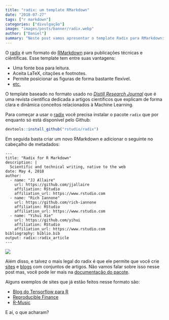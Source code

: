 ```yaml
---
title: "radix: um template RMarkdown"
date: "2018-07-27"
tags: ["r markdown"]
categories: ["divulgação"]
image: "images/posts/banner/radix.webp"
author: ["Daniel"]
summary: "Neste post vamos apresentar o template Radix para RMarkdown: um formato criado especificamente para escrever artigos científicos para páginas da internet."
---
```


O [radix](https://radixpub.github.io/radix-r/) é um formato do [RMarkdown](https://rmarkdown.rstudio.com) para publicações técnicas e ciêntíficas. Esse template tem entre suas vantagens:

* Uma fonte boa para leitura.
* Aceita LaTeX, citações e footnotes.
* Permite posicionar as figuras de forma bastante flexível.
* [etc.](https://radixpub.github.io/radix-r/)

O template baseado no formato usado no [*Distill Research Journal*](https://distill.pub) que é uma revista científica dedicada a artigos científicos que explicam de forma clara e dinâmica conceitos relacionados à Machine Learning.

Para começar a usar o [radix](https://radixpub.github.io/radix-r/) você precisa instalar o pacote `radix` que por enquanto só está disponível pelo Github:

```r
devtools::install_github("rstudio/radix")
```

Em seguida basta criar um novo RMarkdown e adicionar o seguinte no cabeçalho de metadados:

```
---
title: "Radix for R Markdown"
description: | 
  Scientific and technical writing, native to the web
date: May 4, 2018
author:
  - name: "JJ Allaire"
    url: https://github.com/jjallaire
    affiliation: RStudio
    affiliation_url: https://www.rstudio.com
  - name: "Rich Iannone"
    url: https://github.com/rich-iannone
    affiliation: RStudio
    affiliation_url: https://www.rstudio.com
  - name: "Yihui Xie"
    url: https://github.com/yihui
    affiliation: RStudio
    affiliation_url: https://www.rstudio.com
bibliography: biblio.bib
output: radix::radix_article
---
```

![](/images/posts/conteudo/radix/radix.webp)

Além disso, e talvez o mais legal do radix é que ele permite que você crie [sites](https://radixpub.github.io/radix-r/website.html) e [blogs](https://radixpub.github.io/radix-r/blog.html) com conjuntos de artigos. Não vamos falar sobre isso nesse post mas, você pode ler mais na [documentação do pacote](https://radixpub.github.io/radix-r/).

Alguns exemplos de sites que já estão feitos nesse formato são:

* [Blog do Tensorflow para R](http://blogs.rstudio.com/tensorflow/)
* [Reproducible Finance](https://beta.rstudioconnect.com/content/3776/)
* [R-Music](http://r-music.rbind.io)

E aí, o que acharam?
